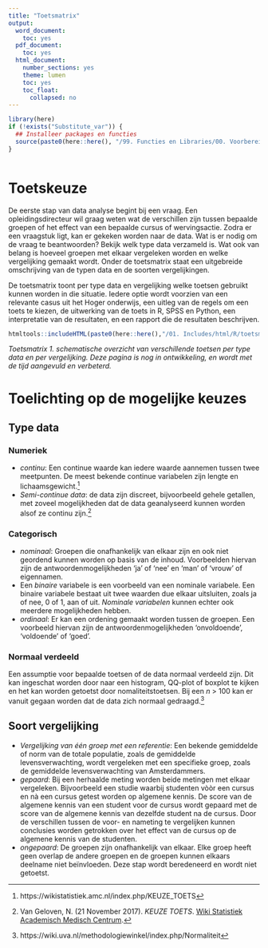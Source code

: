 ```yaml
---
title: "Toetsmatrix"
output:
  word_document:
    toc: yes
  pdf_document:
    toc: yes
  html_document:
    number_sections: yes
    theme: lumen
    toc: yes
    toc_float:
      collapsed: no
---
```


<!-- ## CLOSEDBLOK: Functies.R -->
```r
library(here)
if (!exists("Substitute_var")) {
  ## Installeer packages en functies
  source(paste0(here::here(), "/99. Functies en Libraries/00. Voorbereidingen.R"), echo = FALSE)
}
```
<!-- ## /CLOSEDBLOK: Functies.R -->

<style>
`r htmltools::includeHTML(paste0(here::here(),"/01. Includes/css/Stylesheet_SHHO.css"))`
</style>

<!-- ## CLOSEDBLOK: Header.R -->
```r
```
<!-- ## /CLOSEDBLOK: Header.R -->

# Toetskeuze
De eerste stap van data analyse begint bij een vraag. Een opleidingsdirecteur wil graag weten wat de verschillen zijn tussen bepaalde groepen of het effect van een bepaalde cursus of wervingsactie. Zodra er een vraagstuk ligt, kan er gekeken worden naar de data. Wat is er nodig om de vraag te beantwoorden? Bekijk welk type data verzameld is. Wat ook van belang is hoeveel groepen met elkaar vergeleken worden en welke vergelijking gemaakt wordt. Onder de toetsmatrix staat een uitgebreide omschrijving van de typen data en de soorten vergelijkingen. 

De toetsmatrix toont per type data en vergelijking welke toetsen gebruikt kunnen worden in die situatie. Iedere optie wordt voorzien van een relevante casus uit het Hoger onderwijs, een uitleg van de regels om een toets te kiezen, de uitwerking van de toets in R, SPSS en Python, een interpretatie van de resultaten, en een rapport die de resultaten beschrijven.   

```r
htmltools::includeHTML(paste0(here::here(),"/01. Includes/html/R/toetsmatrix.html"))
```
*Toetsmatrix 1. schematische overzicht van verschillende toetsen per type data en per vergelijking. Deze pagina is nog in ontwikkeling, en wordt met de tijd aangevuld en verbeterd.*

# Toelichting op de mogelijke keuzes

## Type data  
### Numeriek  
* *continu*: Een continue waarde kan iedere waarde aannemen tussen twee meetpunten. De meest bekende continue variabelen zijn lengte en lichaamsgewicht.[^1]  
* *Semi-continue data*: de data zijn discreet, bijvoorbeeld gehele getallen, met zoveel mogelijkheden dat de data geanalyseerd kunnen worden alsof ze continu zijn.[^2]  

### Categorisch   
* *nominaal*: Groepen die onafhankelijk van elkaar zijn en ook niet geordend kunnen worden op basis van de inhoud. Voorbeelden hiervan zijn de antwoordenmogelijkheden ‘ja’ of ‘nee’ en 'man' of 'vrouw' of eigennamen.  
* Een *binaire* variabele is een voorbeeld van een nominale variabele. Een binaire variabele bestaat uit twee waarden due elkaar uitsluiten, zoals ja of nee, 0 of 1, aan of uit. *Nominale variabelen* kunnen echter ook meerdere mogelijkheden hebben.  
* *ordinaal*: Er kan een ordening gemaakt worden tussen de groepen. Een voorbeeld hiervan zijn de antwoordenmogelijkheden 'onvoldoende', 'voldoende' of 'goed'.  

### Normaal verdeeld 
Een assumptie voor bepaalde toetsen of de data normaal verdeeld zijn. Dit kan ingeschat worden door naar een histogram, QQ-plot of boxplot te kijken en het kan worden getoetst door nomaliteitstoetsen. Bij een *n* > 100 kan er vanuit gegaan worden dat de data zich normaal gedraagd.[^3] 

## Soort vergelijking
* *Vergelijking van één groep met een referentie*: Een bekende gemiddelde of norm van de totale populatie, zoals de gemiddelde levensverwachting, wordt vergeleken met een specifieke groep, zoals de gemiddelde levensverwachting van Amsterdammers.    
* *gepaard*: Bij een herhaalde meting worden beide metingen met elkaar vergeleken. Bijvoorbeeld een studie waarbij studenten vòòr een cursus en nà een cursus getest worden op algemene kennis. De score van de algemene kennis van een student voor de cursus wordt gepaard met de score van de algemene kennis van dezelfde student na de cursus. Door de verschillen tussen de voor- en nameting te vergelijken kunnen conclusies worden getrokken over het effect van de cursus op de algemene kennis van de studenten. 
* *ongepaard*: De groepen zijn onafhankelijk van elkaar. Elke groep heeft geen overlap de andere groepen en de groepen kunnen elkaars deelname niet beïnvloeden. Deze stap wordt beredeneerd en wordt niet getoetst.  



[^1]: https://wikistatistiek.amc.nl/index.php/KEUZE_TOETS
[^2]: Van Geloven, N. (21 November 2017). *KEUZE TOETS*. [Wiki Statistiek Academisch Medisch Centrum](https://wikistatistiek.amc.nl/index.php/KEUZE_TOETS).
[^3]: https://wiki.uva.nl/methodologiewinkel/index.php/Normaliteit